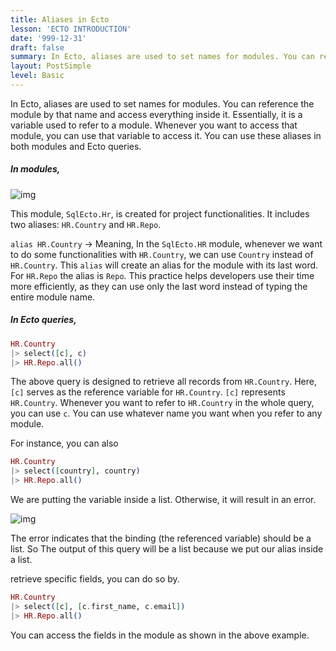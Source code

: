 ```yaml
---
title: Aliases in Ecto
lesson: 'ECTO INTRODUCTION'
date: '999-12-31'
draft: false
summary: In Ecto, aliases are used to set names for modules. You can reference the module by that name and access everything inside it.
layout: PostSimple
level: Basic
---
```


In Ecto, aliases are used to set names for modules. You can reference the module by that name and access everything inside it. Essentially, it is a variable used to refer to a module. Whenever you want to access that module, you can use that variable to access it. You can use these aliases in both modules and Ecto queries.

##### In modules,

![img](/static/images/Pastedimage20231114171110.png)

 This module, `SqlEcto.Hr`, is created for project functionalities. It includes two aliases: `HR.Country` and `HR.Repo`.

`alias HR.Country` -> Meaning, In the `SqlEcto.HR` module, whenever we want to do some functionalities with `HR.Country`, we can use `Country` instead of `HR.Country`. This `alias` will create an alias for the module with its last word. For `HR.Repo` the alias is `Repo`.  This practice helps developers use their time more efficiently, as they can use only the last word instead of typing the entire module name.

##### In Ecto queries,


```Elixir
HR.Country 
|> select([c], c) 
|> HR.Repo.all()
```

The above query is designed to retrieve all records from `HR.Country`.
Here, `[c]` serves as the reference variable for `HR.Country`.  `[c]` represents `HR.Country`. Whenever you want to refer to `HR.Country` in the whole query, you can use `c`. You can use whatever name you want when you refer to any module.  

For instance, you can also

```Elixir
HR.Country 
|> select([country], country) 
|> HR.Repo.all()
```

We are putting the variable inside a list.  Otherwise, it will result in an error.

![img](/static/images/Pastedimage20231114175306.png)

The error indicates that the binding (the referenced variable) should be a list. So The output of this query will be a list because we put our alias inside a list. 

retrieve specific fields, you can do so by.

```Elixir
HR.Country 
|> select([c], [c.first_name, c.email]) 
|> HR.Repo.all()
```

You can access the fields in the module as shown in the above example.





